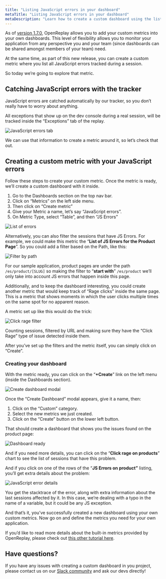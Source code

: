 ```yaml
---
title: "Listing JavaScript errors in your dashboard"
metaTitle: "Listing JavaScript errors in your dashboard"
metaDescription: "Learn how to create a custom dashboard using the list of JS errors found in your application"
---
```

As of [version 1.7.0](https://github.com/openreplay/openreplay/releases/tag/v1.7.0), OpenReplay allows you to add your custom metrics into your own dashboards. This level of flexibility allows you to monitor your application from any perspective you and your team (since dashboards can be shared amongst members of your team) need.

At the same time, as part of this new release, you can create a custom metric where you list all JavaScript errors tracked during a session. 

So today we’re going to explore that metric.

## Catching JavaScript errors with the tracker

JavaScript errors are catched automatically by our tracker, so you don’t really have to worry about anything.

All exceptions that show up on the dev console during a real session, will be tracked inside the “Exceptions” tab of the replay.

![JavaScript errors tab](./images/js-error-dashboard/js-errors-tab.png)

We can use that information to create a metric around it, so let’s check that out.

## Creating a custom metric with your JavaScript errors

Follow these steps to create your custom metric. Once the metric is ready, we’ll create a custom dashboard with it inside.

1. Go to the Dashboards section on the top nav bar.
2. Click on “Metrics” on the left side menu.
3. Then click on “Create metric”
4. Give your Metric a name, let’s say “JavaScript errors”.
5. On Metric Type, select “Table”, and then “JS Errors”

![List of errors](./images/js-error-dashboard/metric-type.png)

Alternatively, you can also filter the sessions that have JS Errors. For example, we could make this metric the “**List of JS Errors for the Product Page**”. So you could add a filter based on the Path, like this:

![Filter by path](./images/js-error-dashboard/filter-by-path.png)

For our sample application, product pages are under the path `/es/product/[SLUG]` so making the filter to “**start with**” `/es/product` we’ll only take into account JS errors that happen inside this page.

Additionally, and to keep the dashboard interesting, you could create another metric that would keep track of “Rage clicks” inside the same page. This is a metric that shows moments in which the user clicks multiple times on the same spot for no apparent reason.

A metric set up like this would do the trick:

![Click rage filter](./images/js-error-dashboard/click-rage-filter.png)

Counting sessions, filtered by URL and making sure they have the “Click Rage” type of issue detected inside them.

After you’ve set up the filters and the metric itself, you can simply click on “Create”.

### Creating your dashboard

With the metric ready, you can click on the “**+Create**” link on the left menu (inside the Dashboards section).

![Create dashboard modal](./images/js-error-dashboard/create-dashboard.png)

Once the “Create Dashboard” modal appears, give it a name, then:

1. Click on the “Custom” category.
2. Select the new metrics we just created. 
3. Click on the “Create” button on the lower left button.

That should create a dashboard that shows you the issues found on the product page:

![Dashboard ready](./images/js-error-dashboard/dashboard-ready.png)

And if you need more details, you can click on the “**Click rage on products**” chart to see the list of sessions that have this problem.

And if you click on one of the rows of the “**JS Errors on product”** listing, you’ll get extra details about the problem:

![JavaScript error details](./images/js-error-dashboard/js-error-details.png)

You get the stacktrace of the error, along with extra information about the last sessions affected by it. In this case, we’re dealing with a typo in the name of a variable, but it could be any JS exception.

And that’s it, you’ve successfully created a new dashboard using your own custom metrics. Now go on and define the metrics you need for your own application.

If you’d like to read more details about the built-in metrics provided by OpenReplay, please check out [this other tutorial here](https://docs.openreplay.com/tutorials/custom-dashboard).

## Have questions?

If you have any issues with creating a custom dashboard in you project, please contact us on our [Slack community](https://slack.openreplay.com/) and ask our devs directly!